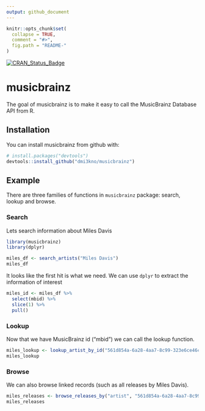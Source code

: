 ```yaml
---
output: github_document
---
```


<!-- README.md is generated from README.Rmd. Please edit that file -->

```r
knitr::opts_chunk$set(
  collapse = TRUE,
  comment = "#>",
  fig.path = "README-"
)
```

[![CRAN_Status_Badge](http://www.r-pkg.org/badges/version/musicbrainz)](http://cran.r-project.org/package=musicbrainz)


# musicbrainz

The goal of musicbrainz is to make it easy to call the MusicBrainz Database API from R.

## Installation

You can install musicbrainz from github with:

```r
# install.packages("devtools")
devtools::install_github("dmi3kno/musicbrainz")
```

## Example

There are three families of functions in `musicbrainz` package: search, lookup and browse.

### Search

Lets search information about Miles Davis

```r
library(musicbrainz)
library(dplyr)

miles_df <- search_artists("Miles Davis")
miles_df
```

It looks like the first hit is what we need. We can use `dplyr` to extract the information of interest

```r
miles_id <- miles_df %>% 
  select(mbid) %>%
  slice(1) %>% 
  pull()
```

### Lookup

Now that we have MusicBrainz id ("mbid") we can call the lookup function.

```r
miles_lookup <- lookup_artist_by_id("561d854a-6a28-4aa7-8c99-323e6ce46c2a")
miles_lookup
```

### Browse

We can also browse linked records (such as all releases by Miles Davis).

```r
miles_releases <- browse_releases_by("artist", "561d854a-6a28-4aa7-8c99-323e6ce46c2a")
miles_releases
```
